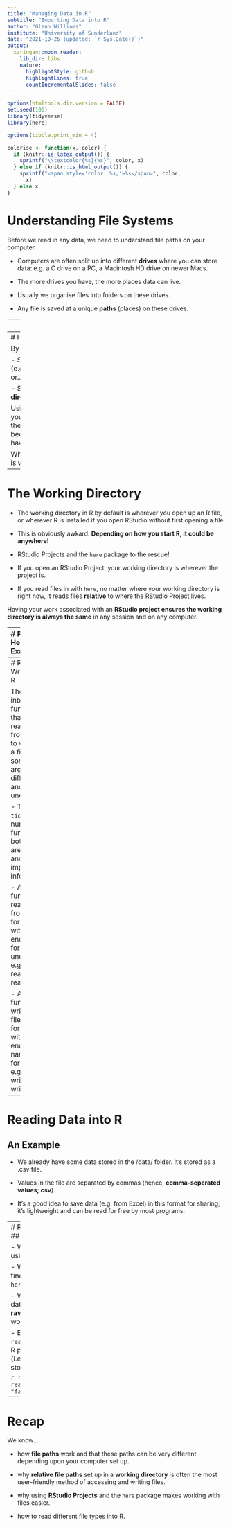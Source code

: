 ```yaml
---
title: "Managing Data in R"
subtitle: "Importing Data into R"
author: "Glenn Williams"
institute: "University of Sunderland"
date: "2021-10-26 (updated: `r Sys.Date()`)"
output:
  xaringan::moon_reader:
    lib_dir: libs
    nature:
      highlightStyle: github
      highlightLines: true
      countIncrementalSlides: false
---
```


```r
options(htmltools.dir.version = FALSE)
set.seed(100)
library(tidyverse)
library(here)

options(tibble.print_min = 4)
```

```r
colorise <- function(x, color) {
  if (knitr::is_latex_output()) {
    sprintf("\\textcolor{%s}{%s}", color, x)
  } else if (knitr::is_html_output()) {
    sprintf("<span style='color: %s;'>%s</span>", color, 
      x)
  } else x
}
```

# Understanding File Systems

Before we read in any data, we need to understand file paths on your computer.

- Computers are often split up into different **drives** where you can store data: e.g. a C drive on a PC, a Macintosh HD drive on newer Macs. 

- The more drives you have, the more places data can live.

- Usually we organise files into folders on these drives.

- Any file is saved at a unique **paths** (places) on these drives.

---
# Understanding File Systems

Let's say we have a file on our Desktop called "document.txt". This is a text file (.txt extension). 

How does the computer know where it is though? 

- On a PC, it might live at `C:\Users\glenn\desktop\document.txt`.

- Another file, "document2.txt" on the Desktop, would live at `C:\Users\glenn\desktop\document2.txt`.

You need to be able to **uniquely identify** files within file paths. They either need unique names in a given location, or can have the same name in a different location.

---
# How R Reads Files

By default, R will either ask you to:

- Specify the exact file path to access a file (e.g. `C:\Users\glenn\desktop\document.txt`), or...

- Specify a file path **relative** to the **working directory**.

Using a relative file path is best if you want your code to work on any computer besides the one you wrote your code in. That's because other computers aren't likely to have a `C:\Users\glenn\desktop` path.

Where's the **working directory** though? This is where it gets awkward...

---
# The Working Directory

- The working directory in R by default is wherever you open up an R file, or wherever R is installed if you open RStudio without first opening a file.

- This is obviously awkard. **Depending on how you start R, it could be anywhere!**

- RStudio Projects and the `here` package to the rescue!

- If you open an RStudio Project, your working directory is wherever the project is.

- If you read files in with `here`, no matter where your working directory is right now, it reads files **relative** to where the RStudio Project lives.

Having your work associated with an **RStudio project ensures the working directory is always the same** in any session and on any computer.

---
# Projects and Here: An Example

Read a file called **raw_data.csv** from a folder on our **desktop** called **my_data**.

.pull-left[

### Method

1. Using an **absolute file path** requires you to state exactly where the file is on your computer. This will only work on your computer.

2. Using a **relative file path** is better, but only works if the working directory is the my_data folder.

3. Using an **RStudio Project** fixes the working directory to the my_data folder. You can then read files relative to that folder using the **here function**.

]

.pull-right[

### Code

```r
# using absolute paths
read_csv(
  "C:/Users/glenn/Desktop/
  my_data/raw_data.csv"
)

# using relative paths
read_csv("my_data/raw_data.csv")

# using the here function
read_csv(here("raw_data.csv"))
```

*The last option is best for reproducibility.*

]

---
# Reading and Writing Data in R

There are a few inbuilt functions in R that allow us to read in data from a file and to write data to a file, but they sometimes take arguments in different orders and can behave unexpectedly.

- The `tidyverse` has a number of functions for both tasks that are consistent and tell you important information.

- All `tidyverse` functions that read data in from different formats start with **read_** and end in the file format after the underscore; e.g. read_csv(), read_delim(), read_tsv().

- All `tidyverse` functions that write data to file in different formats start with **write_** and end in the name of the file format; e.g. write_csv(), write_delim(), write_tsv().

---
# Reading Data into R
## An Example

- We already have some data stored in the /data/ folder. It's stored as a .csv file.

- Values in the file are separated by commas (hence, **comma-seperated values; csv**).

- It's a good idea to save data (e.g. from Excel) in this format for sharing; it's lightweight and can be read for free by most programs.

---
# Reading Data into R
## An Example

- We read the data in using `read_csv()`

- We tell R where to find the data using `here()`. 

- We then assign the data to an object called **raw_data** so we can work with it in R. 

- By default, `read_csv()` tells us how R parsed each column (i.e. what the data is stored as).

```r
raw_data <- read_csv(here("data", "factorial_data.csv"))
```

---
# Recap

We know...

- how **file paths** work and that these paths can be very different depending upon your computer set up.

- why **relative file paths** set up in a **working directory** is often the most user-friendly method of accessing and writing files. 

- why using **RStudio Projects** and the `here` package makes working with files easier. 

- how to read different file types into R.

